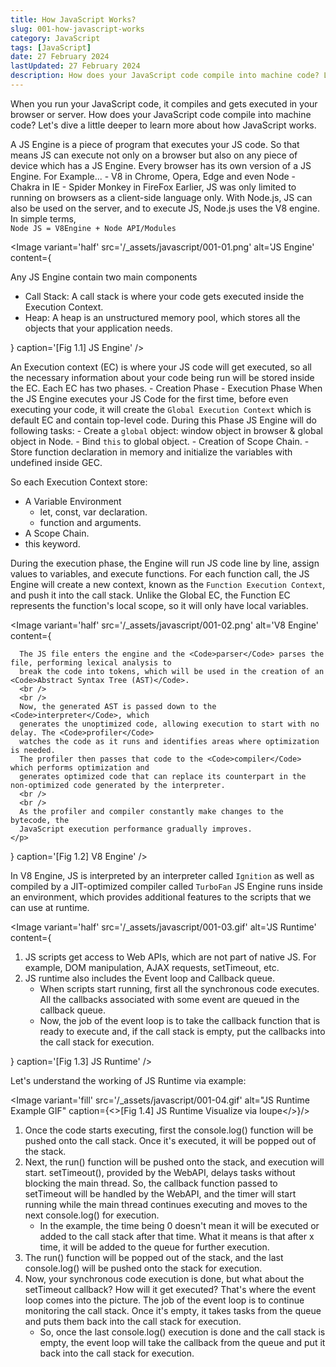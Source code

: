 ```yaml
---
title: How JavaScript Works?
slug: 001-how-javascript-works
category: JavaScript
tags: [JavaScript]
date: 27 February 2024
lastUpdated: 27 February 2024
description: How does your JavaScript code compile into machine code? Let's dive a little deeper to learn more about how JavaScript works.
---
```


When you run your JavaScript code, it compiles and gets executed in your browser or server. How does your JavaScript code compile into machine code? Let's dive a little deeper to learn more about how JavaScript works.

<Heading id="js-engine" title="What is JS Engine?">
  A JS Engine is a piece of program that executes your JS code. So that means JS can execute not only on
  a browser but also on any piece of device which has a JS Engine. Every browser has its own version of a JS Engine. For Example...
- V8 in Chrome, Opera, Edge and even Node
- Chakra in IE
- Spider Monkey in FireFox

<Callout>
  Earlier, JS was only limited to running on browsers as a client-side language only. With Node.js, JS can also be used on the server, and to execute JS, Node.js uses the V8 engine. In simple terms,
  <br />
  <Code>Node JS = V8Engine + Node API/Modules</Code>
</Callout>

<Image
  variant='half'
  src='/_assets/javascript/001-01.png'
  alt='JS Engine'
  content={
    <section>
      Any JS Engine contain two main components
      <ul>
        <li>
          Call Stack: A call stack is where your code gets executed inside the Execution Context.
        </li>
        <li>
          Heap: A heap is an unstructured memory pool, which stores all the objects that your application needs.
        </li>
      </ul>
    </section>
  }
  caption='[Fig 1.1] JS Engine'
/>

<SubHeading id="call-stack-and-execution-context" title="Call stack & Execution Context">
  An Execution context (EC) is where your JS code will get executed, so all the necessary information about your code being run will be stored inside the EC. Each EC has two phases.
- Creation Phase
- Execution Phase

<SubHeading id="creation-phase" title="The Creation Phase">
When the JS Engine executes your JS Code for the first time, before even executing your code, it will create the <Code>Global Execution Context</Code> which is default EC and contain top-level code.
During this Phase JS Engine will do following tasks:
- Create a <Code>global</Code> object: window object in browser & global object in Node.
- Bind <Code>this</Code> to global object.
- Creation of Scope Chain.
- Store function declaration in memory and initialize the variables with undefined inside GEC.

So each Execution Context store:
- A Variable Environment
  - let, const, var declaration.
  - function and arguments.
- A Scope Chain.
- this keyword.
</SubHeading>

<SubHeading id="execution-phase" title="The Execution Phase">
  During the execution phase, the Engine will run JS code line by line, assign values to variables, and execute functions.
  For each function call, the JS Engine will create a new context, known as the <Code>Function Execution Context</Code>, and push it into the call stack. Unlike the Global EC, the Function EC represents the function's local scope, so it will only have local variables.

</SubHeading>
</SubHeading>
<br/>
</Heading>

<Heading id="v8-engine" title="A brief intro of V8 Engine">

<Image
  variant='half'
  src='/_assets/javascript/001-02.png'
  alt='V8 Engine'
  content={
    <p>

      The JS file enters the engine and the <Code>parser</Code> parses the file, performing lexical analysis to
      break the code into tokens, which will be used in the creation of an <Code>Abstract Syntax Tree (AST)</Code>.
      <br />
      <br />
      Now, the generated AST is passed down to the <Code>interpreter</Code>, which
      generates the unoptimized code, allowing execution to start with no delay. The <Code>profiler</Code>
      watches the code as it runs and identifies areas where optimization is needed.
      The profiler then passes that code to the <Code>compiler</Code> which performs optimization and
      generates optimized code that can replace its counterpart in the non-optimized code generated by the interpreter.
      <br />
      <br />
      As the profiler and compiler constantly make changes to the bytecode, the
      JavaScript execution performance gradually improves.
    </p>
  }
  caption='[Fig 1.2] V8 Engine'
/>

<Callout>
In V8 Engine, JS is interpreted by an interpreter called <Code>Ignition</Code> as well as compiled by a JIT-optimized compiler called <Code>TurboFan</Code>
</Callout>
</Heading>

<Heading id="js-runtime" title="What is JS Runtime?">
  JS Engine runs inside an environment, which provides additional features to the scripts that we can use at runtime.

<Image
  variant='half'
  src='/_assets/javascript/001-03.gif'
  alt='JS Runtime'
  content={
    <ol>
      <li>
        JS scripts get access to Web APIs, which are not part of native JS. For example, DOM manipulation, AJAX requests, setTimeout, etc.
      </li>
      <li>
        JS runtime also includes the Event loop and Callback queue.
        <ul>
          <li>
            When scripts start running, first all the synchronous code executes. All the callbacks associated with some event are queued in the callback queue.
          </li>
          <li>
            Now, the job of the event loop is to take the callback function that is ready to execute and, if the call stack is empty, put the callbacks into the call stack for execution.
          </li>
        </ul>
      </li>
    </ol>
  }
  caption='[Fig 1.3] JS Runtime'
/>

<SubHeading id="example" title="Example">
Let's understand the working of JS Runtime via example:

<Image variant='fill' src='/_assets/javascript/001-04.gif' alt="JS Runtime Example GIF" caption={<>[Fig 1.4] JS Runtime Visualize via <Link href="http://latentflip.com/loupe/?code=Cgpjb25zb2xlLmxvZygiRmlyc3QgLT4gU3RhcnQiKQpmdW5jdGlvbiBydW4oKSB7CiAgICBzZXRUaW1lb3V0KGZ1bmN0aW9uICgpewogICAgICAgIGNvbnNvbGUubG9nKCJUaGlyZCIpCiAgICB9LCAwKQogICAgY29uc29sZS5sb2coIlNlY29uZCIpCn0KcnVuKCkKY29uc29sZS5sb2coIkZvdXJ0aCAtPiBFbmQiKQ%3D%3D!!!PGJ1dHRvbj5DbGljayBtZSE8L2J1dHRvbj4%3D">loupe</Link></>}/>

1. Once the code starts executing, first the console.log() function will be pushed onto the call stack. Once it's executed, it will be popped out of the stack.
2. Next, the run() function will be pushed onto the stack, and execution will start. setTimeout(), provided by the WebAPI, delays tasks without blocking the main thread. So, the callback function passed to setTimeout will be handled by the WebAPI, and the timer will start running while the main thread continues executing and moves to the next console.log() for execution.
    - In the example, the time being 0 doesn't mean it will be executed or added to the call stack after that time. What it means is that after x time, it will be added to the queue for further execution.
3. The run() function will be popped out of the stack, and the last console.log() will be pushed onto the stack for execution.
4. Now, your synchronous code execution is done, but what about the setTimeout callback? How will it get executed? That's where the event loop comes into the picture. The job of the event loop is to continue monitoring the call stack. Once it's empty, it takes tasks from the queue and puts them back into the call stack for execution.
    - So, once the last console.log() execution is done and the call stack is empty, the event loop will take the callback from the queue and put it back into the call stack for execution.
</SubHeading>
</Heading>
